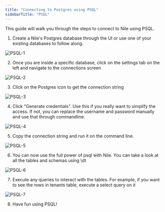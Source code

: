 ```yaml
---
title: "Connecting to Postgres using PSQL"
sidebarTitle: "PSQL"
---
```


This guide will walk you through the steps to connect to Nile using PSQL.

1. Create a Nile's Postgres database through the UI or use one of your existing databases to follow along.

![PSQL-1](/images/psql-1.png)

2. Once you are inside a specific database, click on the settings tab on the left and navigate to the connections screen

![PSQL-2](/images/psql-2.png)

3. Click on the Postgres icon to get the connection string

![PSQL-3](/images/psql-3.png)

4. Click "Generate credentials". Use this if you really want to simplify the access. If not, you can replace the username and password manually and use that through commandline.

![PSQL-4](/images/psql-4.png)

5. Copy the connection string and run it on the command line.

![PSQL-5](/images/psql-5.png)

6. You can now use the full power of psql with Nile. You can take a look at all the tables and schemas using \dt

![PSQL-6](/images/psql-6.png)

7. Execute any queries to interact with the tables. For example, if you want to see the rows in tenants table, execute a select query on it

![PSQL-7](/images/psql-7.png)

8. Have fun using PSQL!
